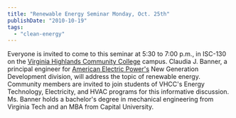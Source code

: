 ```yaml
---
title: "Renewable Energy Seminar Monday, Oct. 25th"
publishDate: "2010-10-19"
tags: 
  - "clean-energy"
---
```


Everyone is invited to come to this seminar at 5:30 to 7:00 p.m., in ISC-130 on the [Virginia Highlands Community College](http://www.vhcc.edu/) campus. Claudia J. Banner, a principal engineer for [American Electric Power's](http://www.aep.com/) New Generation Development division, will address the topic of renewable energy. Community members are invited to join students of VHCC's Energy Technology, Electricity, and HVAC programs for this informative discussion. Ms. Banner holds a bachelor's degree in mechanical engineering from Virginia Tech and an MBA from Capital University.
